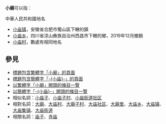 '''小廟'''可以指：

;中華人民共和國地名
* [[小庙镇|小庙镇]]，安徽省合肥市蜀山區下轄的鎮
* [[小庙乡|小庙乡]]，四川省涼山彝族自治州西昌市下轄的鄉，2019年12月撤銷
* [[小庙村|小庙村]]，數處有相同地名

==參見==
* [[Special:Search/intitle:"小廟"|標題包含繁體字「小廟」的頁面]]
* [[Special:Search/intitle:"小庙"|標題包含簡體字「-{小庙}-」的頁面]]
* [[Special:Prefixindex/小廟|以繁體字「小廟」開頭的條目一覽]]
* [[Special:Prefixindex/小庙|以簡體字「-{小庙}-」開頭的條目一覽]]
* 相似名詞：[[小庙子|小庙子]]、[[小庙子村|小庙子村]]、[[小庙街道社区|小庙街道社区]]
* 相對名詞：[[大廟|大廟]]、[[大庙村|大庙村]]、[[大廟子村|大廟子村]]、[[大庙社区|大庙社区]]、[[大廟里|大廟里]]、[[大庙乡|大庙乡]]、[[大庙镇|大庙镇]]、[[大庙集镇|大庙集镇]]、[[大庙街道|大庙街道]]
* 相關名詞：[[庙子|庙子]]、[[寺庙|寺庙]]

{{Disambiguation|Xiao|Cat=二字中国地名消歧义}}